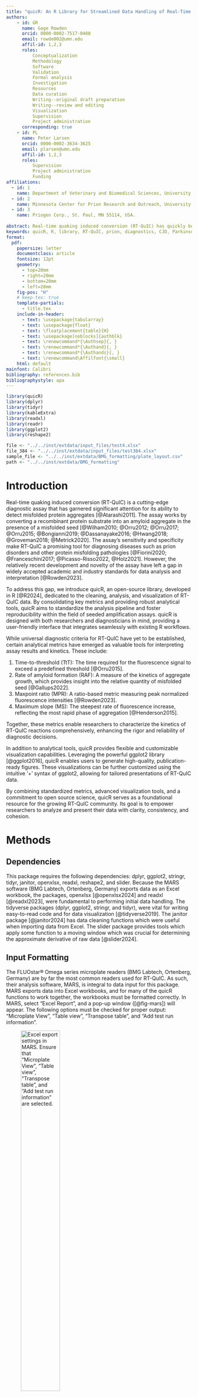 ```yaml
---
title: "quicR: An R Library for Streamlined Data Handling of Real-Time Quaking Induced Conversion Assays"
authors:
    - id: GR
      name: Gage Rowden
      orcid: 0000-0002-7517-0480
      email: rowde002@umn.edu
      affil-id: 1,2,3
      roles:
          Conceptualization
          Methodology
          Software
          Validation
          Formal analysis
          Investigation
          Resources
          Data curation
          Writing--original draft preparation
          Writing--review and editing
          Visualization
          Supervision
          Project administration
      corresponding: true
    - id: PL
      name: Peter Larsen
      orcid: 0000-0002-3634-3625
      email: plarsen@umn.edu
      affil-id: 1,2,3
      roles:
          Supervision
          Project administration
          Funding
affiliations:
  - id: 1
    name: Department of Veterinary and Biomedical Sciences, University of Minnesota, St. Paul, MN 55108, USA.
  - id: 2
    name: Minnesota Center for Prion Research and Outreach, University of Minnesota, St. Paul, MN 55108, USA.
  - id: 3
    name: Priogen Corp., St. Paul, MN 55114, USA.
      
abstract: Real-time quaking induced conversion (RT-QuIC) has quickly become an emerging diagnostic tool for protein misfolding disorders such as Creutzfeldt-Jakob disease and Parkinson's disease. Given that the technology is still relatively new, academic and industry standards for cleaning data and analyzing results have yet to be fully established. The open source R library, quicR, was developed to fill this lack of standardization. This library provides functions, which can be easily integrated into existing R workflows, for data curation, analysis, and vizualization.
keywords: quicR, R, library, RT-QuIC, prion, diagnostics, CJD, Parkinson's
format: 
  pdf:
    papersize: letter
    documentclass: article
    fontsize: 12pt
    geometry:
      - top=20mm
      - right=20mm
      - bottom=20mm
      - left=20mm
    fig-pos: "H"
    # keep-tex: true
    template-partials: 
      - title.tex
    include-in-header: 
      - text: \usepackage{tabularray}
      - text: \usepackage{float}
      - text: \floatplacement{table}{H}
      - text: \usepackage[noblocks]{authblk}
      - text: \renewcommand*{\Authsep}{, }
      - text: \renewcommand*{\Authand}{, }
      - text: \renewcommand*{\Authands}{, }
      - text: \renewcommand\Affilfont{\small}
    html: default
mainfont: Calibri
bibliography: references.bib
bibliographystyle: apa
---
```

```r
library(quicR)
library(dplyr)
library(tidyr)
library(kableExtra)
library(readxl)
library(readr)
library(ggplot2)
library(reshape2)

file <- "../../inst/extdata/input_files/test4.xlsx"
file_384 <- "../../inst/extdata/input_files/test384.xlsx"
sample_file <- "../../inst/extdata/BMG_formatting/plate_layout.csv"
path <- "../../inst/extdata/BMG_formatting"
```


# Introduction
Real-time quaking induced conversion (RT-QuIC) is a cutting-edge diagnostic assay that has garnered significant attention for its ability to detect misfolded protein aggregates [@Atarashi2011]. The assay works by converting a recombinant protein substrate into an amyloid aggregate in the presence of a misfolded seed [@Wilham2010; @Orru2012; @Orru2017; @Orru2015; @Bongianni2019; @Dassanayake2016; @Hwang2018; @Groveman2018; @Metrick2020]. The assay's sensitivity and specificity make RT-QuIC a promising tool for diagnosing diseases such as prion disorders and other protein misfolding pathologies [@Fiorini2020; @Franceschini2017; @Picasso-Risso2022, @Holz2021]. However, the relatively recent development and novelty of the assay have left a gap in widely accepted academic and industry standards for data analysis and interpretation [@Rowden2023].

To address this gap, we introduce quicR, an open-source library, developed in R [@R2024], dedicated to the cleaning, analysis, and visualization of RT-QuIC data. By consolidating key metrics and providing robust analytical tools, quicR aims to standardize the analysis pipeline and foster reproducibility within the field of seeded amplification assays. quicR is designed with both researchers and diagnosticians in mind, providing a user-friendly interface that integrates seamlessly with existing R workflows.

While universal diagnostic criteria for RT-QuIC have yet to be established, certain analytical metrics have emerged as valuable tools for interpreting assay results and kinetics. These include:

1.    Time-to-threshold (TtT): The time required for the fluorescence signal to exceed a predefined threshold [@Orru2015].
2.    Rate of amyloid formation (RAF): A measure of the kinetics of aggregate growth, which provides insight into the relative quantity of misfolded seed [@Gallups2022].
3.    Maxpoint ratio (MPR): A ratio-based metric measuring peak normalized fluorescence intensities [@Rowden2023].
4.    Maximum slope (MS): The steepest rate of fluorescence increase, reflecting the most rapid phase of aggregation [@Henderson2015].

Together, these metrics enable researchers to characterize the kinetics of RT-QuIC reactions comprehensively, enhancing the rigor and reliability of diagnostic decisions.

In addition to analytical tools, quicR provides flexible and customizable visualization capabilities. Leveraging the powerful ggplot2 library [@ggplot2016], quicR enables users to generate high-quality, publication-ready figures. These visualizations can be further customized using the intuitive '+' syntax of ggplot2, allowing for tailored presentations of RT-QuIC data.

By combining standardized metrics, advanced visualization tools, and a commitment to open source science, quicR serves as a foundational resource for the growing RT-QuIC community. Its goal is to empower researchers to analyze and present their data with clarity, consistency, and cohesion.

# Methods

## Dependencies
This package requires the following dependencies: dplyr, ggplot2, stringr, tidyr, janitor, openxlsx, readxl, reshape2, and slider. Because the MARS software (BMG Labtech, Ortenberg, Germany) exports data as an Excel workbook, the packages, openxlsx [@openxlsx2024] and readxl [@readxl2023], were fundamental to performing initial data handling. The tidyverse packages (dplyr, ggplot2, stringr, and tidyr), were vital for writing easy-to-read code and for data visualization [@tidyverse2019]. The janitor package [@janitor2024] has data cleaning functions which were useful when importing data from Excel. The slider package provides tools which apply some function to a moving window which was crucial for determining the approximate derivative of raw data [@slider2024].

\newpage

## Input Formatting
The FLUOstar® Omega series microplate readers (BMG Labtech, Ortenberg, Germany) are by far the most common readers used for RT-QuIC. As such, their analysis software, MARS, is integral to data input for this package. MARS exports data into Excel workbooks, and for many of the quicR functions to work together, the workbooks must be formatted correctly. In MARS, select "Excel Report", and a pop-up window ([@fig-mars]) will appear. The following options must be checked for proper output: "Microplate View", "Table view", "Transpose table", and "Add test run information".

![Excel export settings in MARS. Ensure that "Microplate View", "Table view", "Transpose table", and "Add test run information" are selected.](images/MARS_settings.png){#fig-mars height=50%}

After clicking "Export report to Excel", an Excel workbook is created such as in [@fig-marsoutput]. This workbook will contain two sheets, the first with the microplate views and the second with the table view. The first sheet will have all of the relevant metadata while the second sheet will have all of the raw fluorescent data.

:::{#fig-marsoutput layout-nrow=2}
![Microplate view Excel spreadsheet. This is the first spreadsheet in the workbook and contains the plate layouts of any data the user exported from MARS. Typically, there is a header containing metadata followed by a number of named matrices.](images/sheet1.png){#fig-sheet1 height=50%}

![Table view Excel spreadsheet. This is the second spreadsheet in the workboook and contains columns of each well and time points. Each cell is a raw fluorescent value. This spreadsheet will also contain a header, but was excluded from this figure.](images/sheet2.png){#fig-sheet2 height=50%}

Excel workbook exported from MARS.  
:::

## Key Metrics and Calculations
quicR has functions for calculating TtT, MPR, and MS. A graphical representation of these can be found in [@fig-metrics]. There is no dedicated function for RAF since it can simply be expressed as the inverse of TtT, and can therefore be calculated separately as in the example in [@tbl-metrics].

TtT is calculated by iterating through each sample until a value is greater than the supplied threshold. It then determines the intersection between the previous and current read times and the threshold. If no value was found larger than the threshold, the total reaction run-time is returned.

MPR is defined as the maximum fluorescence divided by the background fluorescence. Thus, in order to calculate, the raw data must first be normalized against the background. This is done by choosing a cycle for background determination, and then dividing each read by that value. The MPR is taken as the max value of the normalized data.

MS is determined by approximating the maximum of the derivative of the raw data and is typically reported in units of $\Delta$RFU/h (i.e. the change in relative fluorescent units per hour). Originally, this was accomplished by applying a linear regression to a sliding window; however, this proved to be very computationally expensive. Now, slopes are calculated using differences between two data points within the range of a sliding window. While this slightly reduces the accuracy of the approximation, the improvement in computation time exceeded the loss in resolution.

![Example graphs highlighting the different calculated metrics. The red curve represents a raw data curve that has been normalized against background. The level has also been decreased by 1 to better show the relationship with the derivative. MPR is calculated as the maximum fluorescent value achieved in the normalized raw data. TtT is determined as the time required to cross a given threshold (in this example, the threshold is 0.2). The blue curve represents the derivative of the raw data, and max slope is determined as the maximum of the derivative.](images/metric_example.png){#fig-metrics}

# Development
![Workflow hierarchy of the quicR package. Blue nodes indicate steps where BMG software is needed. Purple nodes indicate functions dedicated to handling metadata. Red nodes are functions that acquire and manipulate raw data. Orange nodes are functions which calculate some metric. Finally, yellow nodes represent endpoints in the data analysis.](images/workflow2.png){#fig-workflow}

quicR was developed to address the growing need for efficient data conversion, analysis, and visualization of RT-QuIC data. With a focus on usability and reproducibility, the package is designed to standardize workflows and ensure compatibility across multiple laboratories. Its primary input format is data exported as Excel workbooks from the proprietary MARS software (BMG Labtech, Ortenberg, Germany), providing seamless integration with existing experimental workflows.
Design Philosophy

The development of quicR was guided by three key principles:

1.    Usability: The package features intuitive functions and a user-friendly interface that cater to both novice and experienced R users.
2.    Reproducibility: quicR incorporates rigorous testing and version control to ensure consistent performance across operating systems and environments.
3.    Flexibility: Recognizing the diverse needs of the RT-QuIC community, the package supports customizable workflows and outputs, allowing users to tailor analyses to their specific research goals.

## Version Control and Collaboration

The project was managed using Git for version control, enabling efficient tracking of changes and fostering collaborative development. The source code is hosted on GitHub (https://github.com/gage1145/quicR), ensuring transparency and encouraging contributions from the research community. GitHub Actions were employed to automate testing and deployment workflows, verifying that the package remains compatible with current versions of R and its dependencies.

## Testing and Validation
Robust testing protocols were implemented to guarantee the reliability of quicR’s functionality. Each function was subjected to comprehensive unit testing using the testthat package [@testthat2011]. These tests ensure that key metrics, data manipulation routines, and visualization tools perform as expected, even as the package evolves. Each new build of quicR must pass these tests in order to be released.

## Core Functionalities
The functionality of quicR is centered around three primary objectives:

1.    Data Curation: Functions for importing, cleaning, and normalizing raw RT-QuIC data to streamline pre-processing.
2.    Metric Calculations: Tools for deriving critical metrics, such as time-to-threshold (TtT), maxpoint ratio (MPR), and maximum slope (MS), to enable standardized data interpretation.
3.    Visualization: High-quality plotting capabilities powered by the ggplot2 library, enabling users to create publication-ready figures with minimal effort.

## Continuous Development
quicR is an ongoing project, with future updates planned to expand its functionality and improve its user experience. Planned enhancements include:

-   Support for alternative data formats to broaden compatibility.
-   Additional metrics and visualization options to meet the evolving needs of the RT-QuIC community.
-   Integration with R Shiny for interactive data exploration.

By combining rigorous development practices, a commitment to open science, and a focus on community-driven improvements, quicR serves as a foundational tool for advancing the analysis of RT-QuIC data.

\newpage

# Implementation
The implementation of the quicR package encompasses several streamlined processes designed to facilitate data input, cleaning, transformation, and analysis of real-time fluorescence data. This section provides a comprehensive guide to utilizing the package's key functionalities, detailing how to:

1.  Format and input sample data into Omega control software (BMG Labtech, Ortenberg, Germany).
2.  Extract, clean, and organize metadata and raw fluorescence data.
3.  Apply transformations and normalization to raw data for downstream analysis.
4.  Calculate critical analytical metrics, such as time-to-threshold (TtT), rate of amyloid formation (RAF), maxpoint ratio (MPR), and maximum slope (MS).

These steps are designed to enhance reproducibility, minimize manual data handling, and enable seamless integration with the MARS software workflow. Through practical examples, this section illustrates how each function operates, along with expected input and output formats, ensuring clarity and ease of use for researchers.

## Input of Sample IDs into Omega Control Software
The Omega control software allows input of a TXT file containing sample IDs, dilution factors, and their well locations. This file is uniquely formatted, and not easily reproduced manually. The function, "BMG_format", allows for input of a CSV file containing the plate layout (see @tbl-layout for proper formatting), and exports the formatted TXT file. The file can then be imported into the control software before running.

:::{#tbl-layout tbl-pos="ht"}
```{=latex}
\begin{tblr}{
  colspec = {|c|cccccccccccc|}, 
  row{1} = {font=\bfseries}, 
  column{1} = {font=\bfseries}, 
  rowhead = 1
}
  \hline
   & 1 & 2 & 3 & 4 & 5 & 6 & 7 & 8 & 9 & 10 & 11 & 12 \\ 
  \hline
  A & P & S01 & S02 & S03 & S04 & S05 & S06 & S07 & S08 & S09 & S10 & S11 \\ 
  B & P & S01 & S02 & S03 & S04 & S05 & S06 & S07 & S08 & S09 & S10 & S11 \\ 
  C & P & S01 & S02 & S03 & S04 & S05 & S06 & S07 & S08 & S09 & S10 & S11 \\ 
  D & P & S01 & S02 & S03 & S04 & S05 & S06 & S07 & S08 & S09 & S10 & S11 \\ 
  E & N & S01 & S02 & S03 & S04 & S05 & S06 & S07 & S08 & S09 & S10 & S11 \\ 
  F & N & S01 & S02 & S03 & S04 & S05 & S06 & S07 & S08 & S09 & S10 & S11 \\ 
  G & N & S01 & S02 & S03 & S04 & S05 & S06 & S07 & S08 & S09 & S10 & S11 \\ 
  H & N & S01 & S02 & S03 & S04 & S05 & S06 & S07 & S08 & S09 & S10 & S11 \\ 
  \hline
\end{tblr}
```
Example CSV file plate layout for input into the "BMG_format" function. The top left corner should be cell "A1" in the CSV file. The top numbered row and the left-most lettered column should never be altered.
:::

\newpage

### Formatted Plate Layout for MARS Input
The function, "BMG_format", includes the logical argument "write_file". If TRUE, it will create a TXT file. The path can be given to the "save_path" argument, and the file name can be supplied to the "save_name" argument. The text file will be formatted as follows, and can be imported into MARS.

```r
BMG_format(sample_file, write_file = TRUE)
```
```
A1  P      P
B1  P      P
C1  P      P
D1  P      P
E1  N      N
F1  N      N
G1  N      N
H1  N      N
A2  X1     S01
B2  X1     S01
C2  X1     S01
D2  X1     S01
E2  X1     S01
F2  X1     S01
G2  X1     S01
H2  X1     S01
```

## Data Cleaning and Transformation
The MARS software (BMG Labtech, Ortenberg, Germany) exports real-time data as an Excel workbook. Typically, the first sheet in the workbook will include microplate views of both raw data and metadata; however, the metadata on this page is what will be most useful. Those tables are the "Sample IDs" and the "Dilutions" tables (if dilutions were included in the export). For much of the downstream analysis, it is crucial the the "Sample IDs" table was exported. If there is no table, the user can simply add it manually (see [@fig-sheet1] for proper formatting).

### Retrieving Metadata
The metadata is defined as either sample-dependent or -independent. Sample-dependent metadata includes information such as sample IDs and dilution factors, whereas sample-independent metadata includes the date, time, reaction ID, etc.

The dependent metadata can be retrieved using the "organize_tables" and "convert_tables" functions. The former returns a list of tables, and the latter converts each table into a column in a single data frame. See @tbl-tables and @tbl-converted for example outputs of these functions.
\newpage
```r
tabs <- organize_tables(file)
```
```r
organize_tables(file)
```

```r
#| label: tbl-tables
#| tbl-cap: Sample IDs and Dilution Factors. Note that these are the same tables shown in [@fig-sheet1].
rename <- function(x) {
  names(x) <- 1:12
  rownames(x) <- LETTERS[1:8]
  return(x)
}

tabs$`Sample IDs` %>%
  as.data.frame() %>%
  rename() %>%
  kable(
    format = "latex",
    booktabs = TRUE,
    linesep = "",
    align = rep("c", 12)
  ) %>%
  column_spec(1, border_left = TRUE, border_right = TRUE, bold = TRUE) %>%
  column_spec(13, border_right = TRUE) %>%
  row_spec(0, bold = TRUE) %>%
  kable_styling(full_width = TRUE, font_size = 8)

tabs$Dilutions %>%
  as.data.frame() %>%
  rename() %>%
  kable(
    format = "latex",
    booktabs = TRUE,
    linesep = "",
    align = rep("c", 12)
  ) %>%
  column_spec(1, border_left = TRUE, border_right = TRUE, bold = TRUE) %>%
  column_spec(13, border_right = TRUE) %>%
  row_spec(0, bold = TRUE) %>%
  kable_styling(full_width = TRUE, font_size = 10)
```

```r
organize_tables(file) %>% convert_tables()
```
```r
#| label: tbl-converted
#| tbl-cap: The tables extracted from the "organize_tables" function are converted into columns in a dataframe. This format is much more compatible with downstream analysis.
tabs <- convert_tables(tabs)
tabs %>% head(12) %>% kable(row.names = FALSE, align = c("c", "c"))
```

\newpage

### Sample Locations
Samples locations can be extracted based on their well ID. The "get_sample_locations" function accepts additional arguments if dilution factors were exported from MARS. The "dilution_fun" argument will supply a function for transforming the dilution factors (e.g. if the user would want to perform a log transformation). The output of this function is critical as an argument in the "plate_view" function which is further explained in the visualization section.

```r
get_sample_locations(
  file, 
  dilution_bool = TRUE, 
  dilution_fun = function(x) 
    -log10(x), 
  sep = " "
)
```
```r
#| label: tbl-samp-loc
#| tbl-cap: Well locations of each sample. Included in this is the dilution factor which has been transformed as the negative log of original dilution values. This table is important for input into the plate_view function.
get_sample_locations(
  file, dilution_bool = TRUE, dilution_fun = function(x) -log10(x), sep = " "
) %>%
  head(12) %>%
  kable(row.names = FALSE, align = c("c", "c"))
```

\newpage

### Sample-Independent Metadata
The independent metadata can be retrieved using the "get_meta" function. This data is included in the header of the excel workbook.

```r
get_meta(file)
```
```r
#| label: tbl-meta
#| tbl-cap: Metadata which is included in the header of the Excel file.
get_meta(file) %>%
  mutate_at("Meta_info", ~gsub("\\\\", "/", .)) %>%
  kable(row.names = FALSE)
```

## Retrieving and Manipulating Raw Data
The raw, real-time data is typically found on the second sheet of the Excel workbook. There are three functions dedicated to the retrieval and cleaning of raw data.
1.  get_real: Retrieves the raw data from the Excel file, and outputs it as a dataframe.
2.  transpose_real: Swaps the rows and columns which makes some downstream analyses easier.
3.  normalize_RFU: normalizes the raw data by dividing each read by background fluorescence at a given cycle.

\newpage

### Retrieve Raw Data
Raw data can be retrieved using the "get_real" function. The logical argument, "ordered", indicates whether the user would prefer the columns to be ordered by well or by sample ID. By default, it is FALSE which will order the data by well. This should almost always be the case for easier integration with other downstream functions. Additionally, since there can be more than one instance of real-time data (depending on if the user added some calculations in MARS), "get_real" returns a list of dataframes. Therefore, the output should be indexed to access the data frame of interest.
```r
#| label: tbl-raw
#| tbl-cap: Raw data retrieved directly from the MARS output file.
get_real(file)[[1]]
```
```r
columns <- 8
df_ <- get_real(file, ordered = FALSE)[[1]] %>% as.data.frame()
df_[1:11, 1:columns] %>% kable(row.names = FALSE, align = rep("c", columns))
```

\newpage

### Transpose Raw Data
This data is structured such that each sample is its own column (variable) and each row (observation) is a time point. While this format is technically correct, a transposed format is more ideal for some downstream manipulation. This operation is performed using the function, "transpose_real". After transposition, each time point is an individual column (variable), and each sample is an individual row (observation).

```r
#| label: tbl-transposed
#| tbl-cap: Transposed raw data. This converted the data columns to rows and the rows to columns.
get_real(file)[[1]] %>% transpose_real()
```
```r
columns <- 12
transpose_real(df_)[1:7, 1:columns] %>% 
  kable(row.names = FALSE, align = rep("c", columns))
```

### Normalize Raw Data
The function "normalize_RFU" will convert the raw data into a background normalized data set. The function includes two additional arguments, "bg_cycle" (the cycle which will be used as the background fluorescence value) and "transposed" (if FALSE, will make a call to the "transpose_real" function). Note that the fourth time point is all "1's" since this was designated the background cycle.

```r
get_real(file)[[1]] %>% normalize_RFU(transposed = FALSE)
```
```r
#| label: tbl-norm
#| tbl-cap: Normalized raw data Note that the "transposed" argument was set to false, so a call was made to the "transpose_real" function.
df_norm <- normalize_RFU(df_, bg_cycle = 4, transposed = FALSE)

df_norm[1:7, 1:columns] %>%
  mutate_at(2:ncol(.), ~round(as.numeric(.), 2)) %>%
  kable(row.names = FALSE, align = rep("c", columns))

df_norm <- df_norm %>%
  mutate(`Sample IDs` = tabs$`Sample IDs`)
```

\newpage

## Calculations
There are three analytical metrics with dedicated functions: time-to-threshold (TtT), maxpoint ratio (MPR), and maximum slope (MS). The rate of amyloid formation does not have a designated function since it is simply the inverse of the time-to-threshold. Each function below accepts input from the "transpose_real" or the "normalize_RFU" functions. See @tbl-metrics for an example of the output of these functions.

### Thresholds
Many publications have different methods of determining thresholds. By and large, the most popular method is to take the average background fluorescence of the entire plate and add some multiple of standard deviations. The quicR package provides the "calculate_threshold" function for this purpose. A value can be provided as the optional argument, "multiplier", which will be applied to the standard deviation.
```r
get_real(file)[[1]] %>% 
  calculate_threshold(method = "stdev", multiplier = 10)
```
```r
calculate_threshold(df_, method = "stdev", multiplier = 10)
```

### Time-to-Threshold & Rate of Amyloid Formation
TtT is calculated using the "calculate_TtT" function. The function must be supplied a threshold; default value is 2 (i.e. twice the background fluorescence if the data is normalized). A starting column should also be given as an integer; default value is 3. This is essentially asking how many columns of metadata are included before the fluorescence reads begin. 

TtT is calculated by iterating through each row and checking if a value is greater than the threshold. If the value is greater, the slope of the previous time-point to the current time-point is calculated, and the time intersection of the current read is returned.

### Maxpoint Ratio
MPR is calculated by the "calculate_MPR" function. Data must be normalized in order to derive this metric. In a normalized data set, the MPR is simply the maximum value achieved during the run. Raw data can be passed to this function, but the argument, "data_is_norm", must be set to TRUE. This will pass the raw data to "normalize_RFU" before calculating the MPR values.

### Maximum Slope
MS is calculated by the "calculate_MS" function. The function iterates through each row using a rolling window which can be adjusted (default value is 3). Given the window size, the slope is calculated based on change in fluorescence divided by the range of the window. The MS is simply the largest slope value recorded. The units are typically reported as $\Delta$RFU/h.

\newpage

```r
df_norm <- get_real(file)[[1]] %>% normalize_RFU()

data.frame("Sample IDs" = tabs$`Sample IDs`) %>%
  mutate(
    Dilutions = -log10(tabs$dilutions),
    MPR = calculate_MPR(df_norm, start_col = 3, data_is_norm = TRUE),
    MS  = calculate_MS(df_norm, data_is_norm = TRUE),
    TtT = calculate_TtT(df_norm, threshold = 2, start_col = 3),
    RAF = 1 / TtT
  )
```

```r
#| label: tbl-metrics
#| tbl-cap: Calculated metrics
#| tbl-cap-location: top
df_analyzed <- data.frame("Sample IDs" = tabs$`Sample IDs`, check.names = FALSE) %>%
  mutate(
    Dilutions = -log10(tabs$Dilutions %>% na.omit() %>% as.numeric()),
    MPR = calculate_MPR(df_norm, start_col = 3, data_is_norm = TRUE) %>% round(2),
    MS = calculate_MS(df_norm, data_is_norm = TRUE) %>% round(3),
    TtT = calculate_TtT(df_norm, threshold = 2, start_col = 3) %>% round(2),
    RAF = (1 / TtT) %>% round(4)
  )
df_analyzed%>%
  head(12) %>%
  kable(row.names = FALSE, align = rep("c", ncol(df_analyzed)))
```

\newpage

## Visualization

### Plate View
The "plate_view" function requires *un-transposed* data and sample locations as arguments. It also has an argument for plate type which will either be 96 or 384.
```r
#| fig-width: 12
#| fig-height: 8
sample_locations <- get_sample_locations(
  file, 
  dilution_bool = TRUE,
  dilution_fun = function(x) -log10(x)
)

plate_view(df_, sample_locations)
```

\newpage

### Summary Plots
```r
#| fig-width: 8
#| fig-height: 6.5
df_analyzed %>%
  melt(id.vars = c("Sample IDs", "Dilutions")) %>%
  mutate_at("Dilutions", as.factor) %>%
  
  ggplot(aes(`Sample IDs`, value, fill = Dilutions)) +
    geom_boxplot() +
    facet_wrap(~variable, scales = "free_y") +
    theme(
      legend.position = "bottom",
      strip.text = element_text(face = "bold"),
      axis.text.x = element_text(angle = 45, hjust = 1, vjust = 1),
      axis.title = element_blank()
    )
```

# Usage

## Installation
```r
# Latest CRAN release
install.packages("quicR")

# Development version
devtools::install_github("gage1145/quicR")
```

## Example Workflow
```r
library(quicR)

# Import and Format Data --------------------------------------------------

file <- "example.xlsx"
raw <- get_real(file)[[1]]
normal <- normalize_RFU(raw, transposed = FALSE)
meta <- file |>
  organize_tables() |>
  convert_tables()

# Calculate Key Metrics ---------------------------------------------------

mpr <- calculate_MPR(normal, data_is_norm = TRUE)
ms  <- calculate_MS(normal, data_is_norm = TRUE)
ttt <- calculate_TtT(normal, threshold = 2)

analyzed <- data.frame(
  `Sample IDs`                = meta$`Sample IDs`,
  `Dilutions`                 = meta$Dilutions,
  `Maxpoint Ratio`            = mpr,
  `Max Slope`                 = ms,
  `Time-to-Threshold`         = ttt,
  `Rate of Amyloid Formation` = 1 / ttt
)
```
\newpage

<!-- # Validation & Performance -->

# Discussion
The quicR package represents a significant advancement in the standardization and reproducibility of RT-QuIC data analysis. By integrating key metrics such as time-to-threshold (TtT), maxpoint ratio (MPR), and maximum slope (MS), quicR addresses critical gaps in the field, providing researchers and diagnosticians with a robust toolkit for interpreting complex fluorescence data.

One of the primary strengths of quicR lies in its flexibility and user-centric design. The package leverages R’s powerful ecosystem, including the tidyverse and ggplot2, to streamline workflows and create high-quality, customizable visualizations. This ensures accessibility for a wide range of users, from experienced data scientists to wet-lab researchers unfamiliar with programming. Additionally, the incorporation of open-source principles allows the broader scientific community to contribute to its development, fostering innovation and adaptability.

Despite these strengths, there are limitations to consider. Currently, quicR is tailored to data exported from the MARS software, which may limit its applicability to researchers using alternative fluorescence readers. Future iterations of the package could expand compatibility by incorporating functions to handle diverse data formats. Furthermore, while quicR includes robust visualization tools, users seeking highly specialized plots may require additional customization beyond the package’s default capabilities.

Another avenue for improvement lies in the standardization of RT-QuIC diagnostic criteria. quicR provides tools to calculate key metrics, but consensus on thresholds and interpretations remains a challenge for the field. Collaborative efforts among researchers and clinicians are necessary to define universal criteria, enabling quicR to fully realize its potential as a diagnostic aid. Diagnostic determinations could easily be built into the library, but a larger consensus within the research community will need to be reached to warrant inclusion.

# Conclusion
quicR offers a powerful solution for the cleaning, analysis, and visualization of RT-QuIC data, addressing critical needs in a rapidly evolving field. By enabling consistent data handling and interpretation, quicR lays the groundwork for improved diagnostic consistency and reproducibility. The package's open-source nature ensures that it will continue to evolve, integrating new insights and technologies as they emerge.

As RT-QuIC technology advances, tools like quicR will play a pivotal role in bridging the gap between assay development and practical application. By equipping researchers with reliable, standardized tools, quicR not only supports the study of prion and protein misfolding disorders but also serves as a model for the development of software solutions in other diagnostic fields.

# Acknowledgments
Special thanks to Beni Altmann at The Comprehensive R Archive Network (CRAN) for help during the submission process to CRAN.

# References
::: {#refs}
:::

